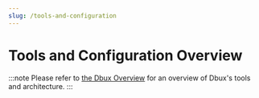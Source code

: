 ```yaml
---
slug: /tools-and-configuration
---
```


# Tools and Configuration Overview


:::note
Please refer to [the Dbux Overview](../using-dbux/00-dbux-overview.mdx) for an overview of Dbux's tools and architecture.
:::

